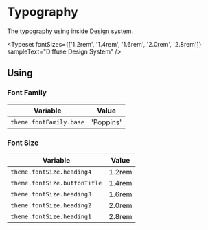 
<Meta title="🚀 Get Started/Tokens/Typography" />

# Typography

The typography using inside Design system.

<Typeset
  fontSizes={['1.2rem', '1.4rem', '1.6rem', '2.0rem', '2.8rem']}
  sampleText="Diffuse Design System"
/>

## Using

### Font Family

| Variable                | Value     |
| ----------------------- | --------- |
| `theme.fontFamily.base` | 'Poppins' |

### Font Size

| Variable                     | Value  |
| ---------------------------- | ------ |
| `theme.fontSize.heading4`    | 1.2rem |
| `theme.fontSize.buttonTitle` | 1.4rem |
| `theme.fontSize.heading3`    | 1.6rem |
| `theme.fontSize.heading2`    | 2.0rem |
| `theme.fontSize.heading1`    | 2.8rem |
